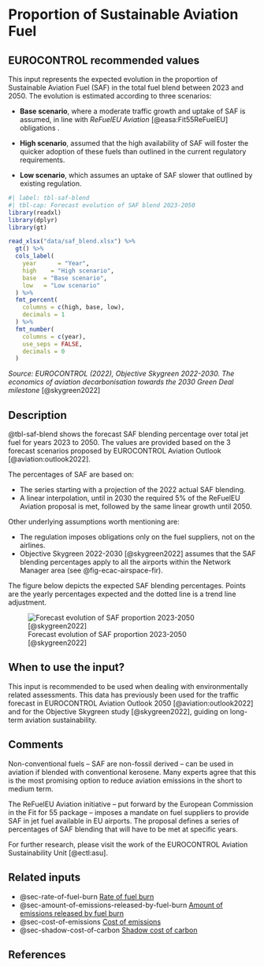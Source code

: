 # Proportion of Sustainable Aviation Fuel {#sec-proportion-of-saf}

## EUROCONTROL recommended values

This input represents the expected evolution in the proportion of Sustainable Aviation Fuel (SAF) in the total fuel blend between 2023 and 2050. The evolution is estimated according to three scenarios:

* **Base scenario**, where a moderate traffic growth and uptake of SAF is assumed, in line with _ReFuelEU Aviation_ [@easa:Fit55ReFuelEU] obligations .

* **High scenario**, assumed that the high availability of SAF will foster the quicker adoption of these fuels than outlined in the current regulatory requirements.

* **Low scenario**, which assumes an uptake of SAF slower that outlined by existing regulation.

```r
#| label: tbl-saf-blend
#| tbl-cap: Forecast evolution of SAF blend 2023-2050
library(readxl)
library(dplyr)
library(gt)

read_xlsx("data/saf_blend.xlsx") %>%
  gt() %>%
  cols_label(
    year      = "Year",
    high    = "High scenario",
    base  = "Base scenario",
    low   = "Low scenario"
  ) %>%
  fmt_percent(
    columns = c(high, base, low),
    decimals = 1
  ) %>%
  fmt_number(
    columns = c(year),
    use_seps = FALSE,
    decimals = 0
  )
```
*Source: EUROCONTROL (2022), Objective Skygreen 2022-2030. The economics of aviation decarbonisation towards the 2030 Green Deal milestone* [@skygreen2022]

## Description

@tbl-saf-blend shows the forecast SAF blending percentage over total jet fuel for years 2023 to 2050. The values are provided based on the 3 forecast scenarios proposed by EUROCONTROL Aviation Outlook [@aviation:outlook2022].

The percentages of SAF are based on:

* The series starting with a projection of the 2022 actual SAF blending.
* A linear interpolation, until in 2030 the required 5% of the ReFuelEU Aviation proposal is met, followed by the same linear growth until 2050.

Other underlying assumptions worth mentioning are:

* The regulation imposes obligations only on the fuel suppliers, not on the airlines.
* Objective Skygreen 2022-2030 [@skygreen2022] assumes that the SAF blending percentages apply to all the airports within the Network Manager area (see @fig-ecac-airspace-fir).

The figure below depicts the expected SAF blending percentages. Points are the yearly percentages expected and the dotted line is a trend line adjustment.

![Forecast evolution of SAF proportion 2023-2050 [@skygreen2022]](figures/saf_blend.png){#fig-saf-blend}

## When to use the input?

This input is recommended to be used when dealing with environmentally related assessments. This data has previously been used for the traffic forecast in EUROCONTROL Aviation Outlook 2050 [@aviation:outlook2022] and for the Objective Skygreen study [@skygreen2022], guiding on long-term aviation sustainability.

## Comments

Non-conventional fuels – SAF are non-fossil derived – can be used in aviation if blended with conventional kerosene. Many experts agree that this is the most promising option to reduce aviation emissions in the short to medium term.

The ReFuelEU Aviation initiative – put forward by the European Commission in the Fit for 55 package – imposes a mandate on fuel suppliers to provide SAF in jet fuel available in EU airports.
The proposal defines a series of percentages of SAF blending that will have to be met at specific years. 

For further research, please visit the work of the EUROCONTROL Aviation Sustainability Unit [@ectl:asu].

## Related inputs

* @sec-rate-of-fuel-burn [Rate of fuel burn](#sec-rate-of-fuel-burn)
* @sec-amount-of-emissions-released-by-fuel-burn [Amount of emissions released by fuel burn](#sec-amount-of-emissions-released-by-fuel-burn)
* @sec-cost-of-emissions [Cost of emissions](#sec-cost-of-emissions)
* @sec-shadow-cost-of-carbon [Shadow cost of carbon](#sec-shadow-cost-of-carbon)

## References

